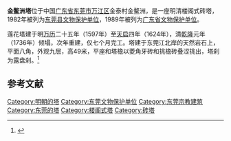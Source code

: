 {{coord|23|02|29|N|113|43|53|E|scale:10000|display=title}}
{{文物保护单位
| 级别 = 省级
| 省区市 = 广东省
| 图片 = Dongguan Jin'aozhou Ta 2013.12.01 17-33-51.jpg
| 名称 = 金鳌洲塔
| 编号 = 3-48
| 分类 = 古建筑
| 时代 = 明、清
| 所在 = [[东莞市|东莞市]][[万江区|万江区]]金泰村
| 登录 = 1989年
}}
'''金鳌洲塔'''位于中国[[广东省|广东省]][[东莞市|东莞市]][[万江区|万江区]]金泰村金鳌洲，是一座明清楼阁式砖塔，1982年被列为[[东莞市各级文物保护单位列表|东莞县文物保护单位]]，1989年被列为[[广东省文物保护单位|广东省文物保护单位]]。

莲花塔建于明[[万历|万历]]二十五年（1597年）至[[天启|天启]]四年（1624年），清[[乾隆|乾隆]]元年（1736年）倾塌，次年重建，仅七个月完工。塔建于东莞江北岸的天然岩石上，平面八角，外观九层，高49米，平座和塔檐以菱角牙砖和挑檐砖叠涩挑出，塔刹为露盘刹。<ref>{{cite book |title=广东古塔 |author=广东省文物考古研究所 |publisher=广东省地图出版社 |year=1999 |pages=148-150 |ISBN=7-80522-577-X}}</ref>

==参考文献==
{{commonscat|Jin'aozhou Pagoda}}
{{reflist}}

{{东莞市境内的广东省文物保护单位}}

{{DEFAULTSORT:J}}
[[Category:明朝的塔|Category:明朝的塔]]
[[Category:东莞文物保护单位|Category:东莞文物保护单位]]
[[Category:东莞宗教建筑|Category:东莞宗教建筑]]
[[Category:东莞的塔|Category:东莞的塔]]
[[Category:楼阁式塔|Category:楼阁式塔]]
[[Category:砖塔|Category:砖塔]]